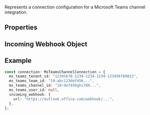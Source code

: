 Represents a connection configuration for a Microsoft Teams channel integration.

## Properties

<Attributes>
  <Attribute
    name="ms_teams_tenant_id"
    type="string"
    description="Optional Microsoft Entra tenant ID."
  />
  <Attribute
    name="ms_teams_team_id"
    type="string"
    description="Optional Microsoft Teams team ID."
  />
  <Attribute
    name="ms_teams_channel_id"
    type="string"
    description="Optional Microsoft Teams channel ID."
  />
  <Attribute
    name="ms_teams_user_id"
    type="null"
    description="User ID (typically null for channel connections)."
  />
  <Attribute
    name="incoming_webhook"
    type="object"
    description="Optional incoming webhook configuration object."
  />
</Attributes>

## Incoming Webhook Object

<Attributes>
  <Attribute
    name="url"
    type="string"
    description="The webhook URL for the Microsoft Teams channel."
  />
</Attributes>

## Example

```typescript
const connection: MsTeamsChannelConnection = {
  ms_teams_tenant_id: "12345678-1234-1234-1234-123456789012",
  ms_teams_team_id: "19:abc123def456...",
  ms_teams_channel_id: "19:def456ghi789...",
  ms_teams_user_id: null,
  incoming_webhook: {
    url: "https://outlook.office.com/webhook/...",
  },
};
```
